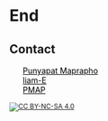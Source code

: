 # End

## Contact

<script src="https://use.fontawesome.com/23c1d38eea.js"></script>

<ul class="fa-ul" style="color:black; list-style:none;">
  <li><i class="fa-li fa fa-linkedin-square"></i> <a href="https://www.linkedin.com/in/pmaprapho/" target="_blank" style="color:black; border-bottom:none;">Punyapat Maprapho</a></li>
  <li><i class="fa-li fa fa-envelope-o"></i> <a style="unicode-bidi:bidi-override; direction: rtl; color:black" href="javascript:window.location.href = 'mailto:' + ['punyapat.map','mahidol.ac.th'].join('@')">E-mail</a></li>
  <li><i class="fa-li fa fa-github"></i> <a href="https://github.com/punyapatmap" target="_blank" style="color:black; border-bottom:none;">PMAP</a></li>
</ul>

<small style="text-align:left;">


[![CC BY-NC-SA 4.0][cc-by-nc-sa-image]][cc-by-nc-sa]

[cc-by-nc-sa]: http://creativecommons.org/licenses/by-nc-sa/4.0/
[cc-by-nc-sa-image]: https://licensebuttons.net/l/by-nc-sa/4.0/88x31.png
[cc-by-nc-sa-shield]: https://img.shields.io/badge/License-CC%20BY--NC--SA%204.0-lightgrey.svg

</small>
